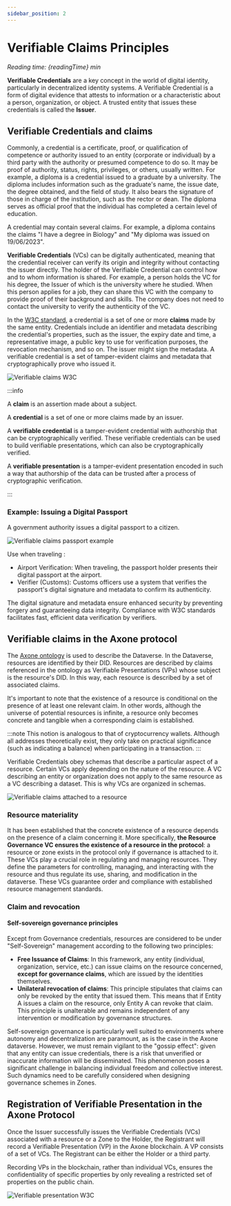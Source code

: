 ```yaml
---
sidebar_position: 2
---
```



# Verifiable Claims Principles

<i>Reading time: {readingTime} min</i>

**Verifiable Credentials** are a key concept in the world of digital identity, particularly in decentralized identity systems. A Verifiable Credential is a form of digital evidence that attests to information or a characteristic about a person, organization, or object. A trusted entity that issues these credentials is called the **Issuer**.

## Verifiable Credentials and claims

Commonly, a credential is a certificate, proof, or qualification of competence or authority issued to an entity (corporate or individual) by a third party with the authority or presumed competence to do so. It may be proof of authority, status, rights, privileges, or others, usually written. For example, a diploma is a credential issued to a graduate by a university. The diploma includes information such as the graduate's name, the issue date, the degree obtained, and the field of study. It also bears the signature of those in charge of the institution, such as the rector or dean. The diploma serves as official proof that the individual has completed a certain level of education.

A credential may contain several claims. For example, a diploma contains the claims "I have a degree in Biology" and "My diploma was issued on 19/06/2023".

**Verifiable Credentials** (VCs) can be digitally authenticated, meaning that the credential receiver can verify its origin and integrity without contacting the issuer directly. The holder of the Verifiable Credential can control how and to whom information is shared. For example, a person holds the VC for his degree, the Issuer of which is the university where he studied. When this person applies for a job, they can share this VC with the company to provide proof of their background and skills. The company does not need to contact the university to verify the authenticity of the VC.

In the [W3C standard](https://www.w3.org/TR/vc-data-model/), a credential is a set of one or more **claims** made by the same entity. Credentials include an identifier and metadata describing the credential's properties, such as the issuer, the expiry date and time, a representative image, a public key to use for verification purposes, the revocation mechanism, and so on. The issuer might sign the metadata. A verifiable credential is a set of tamper-evident claims and metadata that cryptographically prove who issued it.

<div style={{ display: "flex", justifyContent: "center" }}>
  <img src="/img/content/academy/verifiable-claims-1.webp" alt="Verifiable claims W3C" style={{ maxHeight: "340px" }}></img>
</div>

:::info

A **claim** is an assertion made about a subject.

A **credential** is a set of one or more claims made by an issuer.

A **verifiable credential** is a tamper-evident credential with authorship that can be cryptographically verified. These verifiable credentials can be used to build verifiable presentations, which can also be cryptographically verified.

A **verifiable presentation** is a tamper-evident presentation encoded in such a way that authorship of the data can be trusted after a process of cryptographic verification.

:::

### Example: Issuing a Digital Passport

A government authority issues a digital passport to a citizen.

<div style={{ display: "flex", justifyContent: "center" }}>
  <img src="/img/content/academy/verifiable-claims-2.webp" alt="Verifiable claims passport example" style={{ maxHeight: "650px" }}></img>
</div>

Use when traveling :

- Airport Verification: When traveling, the passport holder presents their digital passport at the airport.
- Verifier (Customs): Customs officers use a system that verifies the passport's digital signature and metadata to confirm its authenticity.

The digital signature and metadata ensure enhanced security by preventing forgery and guaranteeing data integrity. Compliance with W3C standards facilitates fast, efficient data verification by verifiers.

## Verifiable claims in the Axone protocol

The [Axone ontology](https://docs.okp4.network/academy/resources#ontology-how-its-represented-semantic-description) is used to describe the Dataverse. In the Dataverse, resources are identified by their DID. Resources are described by claims referenced in the ontology as Verifiable Presentations (VPs) whose subject is the resource's DID. In this way, each resource is described by a set of associated claims.

It's important to note that the existence of a resource is conditional on the presence of at least one relevant claim. In other words, although the universe of potential resources is infinite, a resource only becomes concrete and tangible when a corresponding claim is established.

:::note
This notion is analogous to that of cryptocurrency wallets. Although all addresses theoretically exist, they only take on practical significance (such as indicating a balance) when participating in a transaction.
:::

Verifiable Credentials obey schemas that describe a particular aspect of a resource. Certain VCs apply depending on the nature of the resource. A VC describing an entity or organization does not apply to the same resource as a VC describing a dataset. This is why VCs are organized in schemas.

<div style={{ display: "flex", justifyContent: "center" }}>
  <img src="/img/content/academy/verifiable-claims-3.webp" alt="Verifiable claims attached to a resource" style={{ maxHeight: "400px" }}></img>
</div>

### Resource materiality

It has been established that the concrete existence of a resource depends on the presence of a claim concerning it. More specifically, **the Resource Governance VC ensures the existence of a resource in the protocol**: a resource or zone exists in the protocol only if governance is attached to it.
These VCs play a crucial role in regulating and managing resources. They define the parameters for controlling, managing, and interacting with the resource and thus regulate its use, sharing, and modification in the dataverse. These VCs guarantee order and compliance with established resource management standards.

### Claim and revocation

#### Self-sovereign governance principles

Except from Governance credentials, resources are considered to be under "Self-Sovereign" management according to the following two principles:

- **Free Issuance of Claims**: In this framework, any entity (individual, organization, service, etc.) can issue claims on the resource concerned, **except for governance claims**, which are issued by the identities themselves.
- **Unilateral revocation of claims**: This principle stipulates that claims can only be revoked by the entity that issued them. This means that if Entity A issues a claim on the resource, only Entity A can revoke that claim. This principle is unalterable and remains independent of any intervention or modification by governance structures.

Self-sovereign governance is particularly well suited to environments where autonomy and decentralization are paramount, as is the case in the Axone dataverse. However, we must remain vigilant to the "gossip effect": given that any entity can issue credentials, there is a risk that unverified or inaccurate information will be disseminated. This phenomenon poses a significant challenge in balancing individual freedom and collective interest. Such dynamics need to be carefully considered when designing governance schemes in Zones.

## Registration of Verifiable Presentation in the Axone Protocol

Once the Issuer successfully issues the Verifiable Credentials (VCs) associated with a resource or a Zone to the Holder, the Registrant will record a Verifiable Presentation (VP) in the Axone blockchain. A VP consists of a set of VCs. The Registrant can be either the Holder or a third party.

Recording VPs in the blockchain, rather than individual VCs, ensures the confidentiality of specific properties by only revealing a restricted set of properties on the public chain.

<div style={{ display: "flex", justifyContent: "center" }}>
  <img src="/img/content/academy/verifiable-claims-4.webp" alt="Verifiable presentation W3C" style={{ maxHeight: "360px" }}></img>
</div>

<Quiz quiz={quiz}/>
